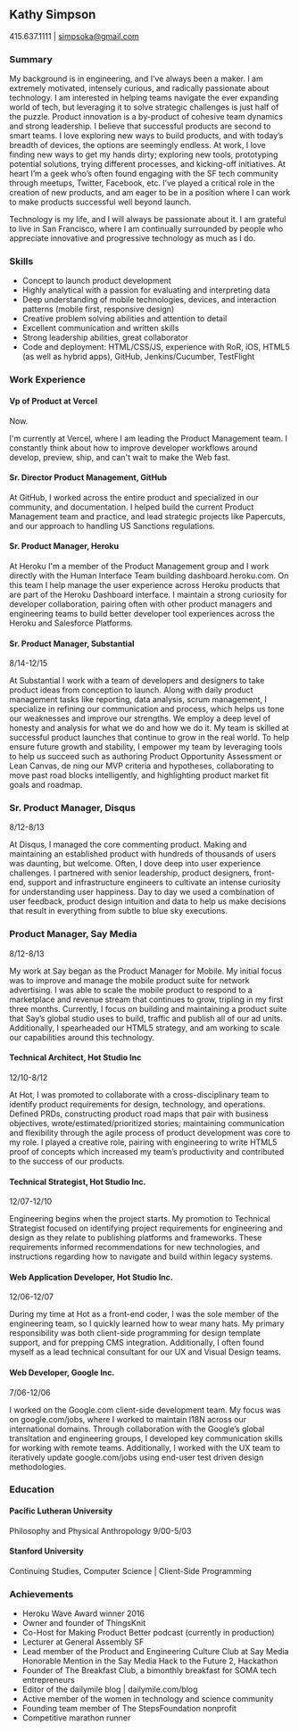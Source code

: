 ## Kathy Simpson

415.637.1111 | simpsoka@gmail.com

### Summary

My background is in engineering, and I’ve always been a maker. I am extremely motivated, intensely curious, and radically passionate about technology.
I am interested in helping teams navigate the ever expanding world of tech, but leveraging it to solve strategic challenges is just half of the puzzle. Product innovation is a by-product of cohesive team dynamics and strong leadership. I believe that successful products are second to smart teams. I love exploring new ways to build products, and with today’s breadth of devices, the options are seemingly endless. At work, I love finding new ways to get my hands dirty; exploring new tools, prototyping potential solutions, trying different processes, and kicking-off initiatives. At heart I’m a geek who’s often found engaging with the SF tech community through meetups, Twitter, Facebook, etc. I’ve played a critical role in the creation of new products, and am eager to be in a position where I can work to make products successful well beyond launch.

Technology is my life, and I will always be passionate about it. I am grateful to live in San Francisco, where I am continually surrounded by people who appreciate innovative and progressive technology as much as I do.

### Skills

- Concept to launch product development
- Highly analytical with a passion for evaluating and interpreting data
- Deep understanding of mobile technologies, devices, and interaction patterns (mobile first, responsive
  design)
- Creative problem solving abilities and attention to detail
- Excellent communication and written skills
- Strong leadership abilities, great collaborator
- Code and deployment: HTML/CSS/JS, experience with RoR, iOS, HTML5 (as well as hybrid apps), GitHub,
  Jenkins/Cucumber, TestFlight

### Work Experience

#### Vp of Product at Vercel

Now. 

I'm currently at Vercel, where I am leading the Product Management team. I constantly think about how to improve developer workflows around develop, preview, ship, and can't wait to make the Web fast. 

#### Sr. Director Product Management, GitHub

At GitHub, I worked across the entire product and specialized in our community, and documentation. I helped build the current Product Management team and practice, and lead strategic projects like Papercuts, and our approach to handling US Sanctions regulations. 

#### Sr. Product Manager, Heroku

At Heroku I'm a member of the Product Management group and I work directly with the Human Interface Team building dashboard.heroku.com. On this team I help manage the user experience across Heroku products that are part of the Heroku Dashboard interface. I maintain a strong curiosity for developer collaboration, pairing often with other product managers and engineering teams to build better developer tool experiences across the Heroku and Salesforce Platforms.

#### Sr. Product Manager, Substantial

8/14-12/15

At Substantial I work with a team of developers and designers to take product ideas from conception to launch. Along with daily product management tasks like reporting, data analysis, scrum management, I specialize in refining our communication and process, which helps us tone our weaknesses and improve our strengths. We employ a deep level of honesty and analysis for what we do and how we do it. My team is skilled at successful product launches that continue to grow in the real world. To help ensure future growth and stability, I empower my team by leveraging tools to help us succeed such as authoring Product Opportunity Assessment or Lean Canvas, de ning our MVP criteria and hypotheses, collaborating to move past road blocks intelligently, and highlighting product market fit goals and roadmap.

### Sr. Product Manager, Disqus

8/12-8/13

At Disqus, I managed the core commenting product. Making and maintaining an established product with hundreds of thousands of users was daunting, but welcome. Often, I dove deep into user experience challenges. I partnered with senior leadership, product designers, front-end, support and infrastructure engineers to cultivate an intense curiosity for understanding user happiness. Day to day we used a combination of user feedback, product design intuition and data to help us make decisions that result in everything from subtle to blue sky executions.

### Product Manager, Say Media

8/12-8/13

My work at Say began as the Product Manager for Mobile. My initial focus was to improve and manage the mobile product suite for network advertising. I was able to scale the mobile product to respond to a marketplace and revenue stream that continues to grow, tripling in my first three months. Currently, I focus on building and maintaining a product suite that Say’s global studio uses to build, traffic and publish all of our ad units. Additionally, I spearheaded our HTML5 strategy, and am working to scale our capabilities around this technology.

#### Technical Architect, Hot Studio Inc

12/10-8/12

At Hot, I was promoted to collaborate with a cross-disciplinary team to identify product requirements for design, technology, and operations. Defined PRDs, constructing product road maps that pair with business objectives, wrote/estimated/prioritized stories; maintaining communication and flexibility through the agile process of product development was core to my role. I played a creative role, pairing with engineering to write HTML5 proof of concepts which increased my team’s productivity and contributed to the success of our products.

#### Technical Strategist, Hot Studio Inc.

12/07-12/10

Engineering begins when the project starts. My promotion to Technical Strategist focused on identifying project requirements for engineering and design as they relate to publishing platforms and frameworks. These requirements informed recommendations for new technologies, and instructions regarding how to navigate and build within legacy systems.

#### Web Application Developer, Hot Studio Inc.

12/06-12/07

During my time at Hot as a front-end coder, I was the sole member of the engineering team, so I quickly learned how to wear many hats. My primary responsibility was both client-side programming for design template support, and for prepping CMS integration. Additionally, I often found myself as a lead technical consultant for our UX and Visual Design teams.

#### Web Developer, Google Inc.

7/06-12/06

I worked on the Google.com client-side development team. My focus was on google.com/jobs, where I worked to maintain I18N across our international domains. Through collaboration with the Google’s global transltation and engineering groups, I developed key communication skills for working with remote teams. Additionally, I worked with the UX team to iteratively update google.com/jobs using end-user test driven design methodologies.

### Education

#### Pacific Lutheran University

Philosophy and Physical Anthropology
9/00-5/03

#### Stanford University

Continuing Studies, Computer Science | Client-Side Programming

### Achievements

- Heroku Wave Award winner 2016
- Owner and founder of ThingsKnit
- Co-Host for Making Product Better podcast (currently in production)
- Lecturer at General Assembly SF
- Lead member of the Product and Engineering Culture Club at Say Media Honorable Mention in the Say Media Hack to the Future 2, Hackathon
- Founder of The Breakfast Club, a bimonthly breakfast for SOMA tech entrepreneurs
- Editor of the dailymile blog | dailymile.com/blog
- Active member of the women in technology and science community
- Founding team member of The StepsFoundation nonprofit
- Competitive marathon runner
